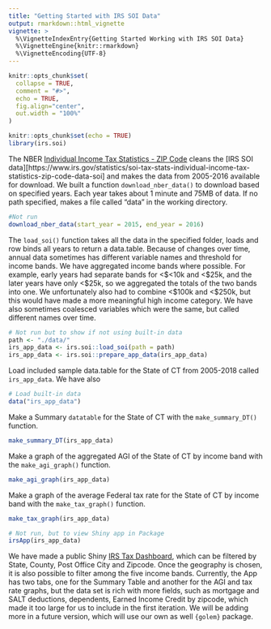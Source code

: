 ```yaml
---
title: "Getting Started with IRS SOI Data"
output: rmarkdown::html_vignette
vignette: >
  %\VignetteIndexEntry{Getting Started Working with IRS SOI Data}
  %\VignetteEngine{knitr::rmarkdown}
  %\VignetteEncoding{UTF-8}
---
```


```r
knitr::opts_chunk$set(
  collapse = TRUE,
  comment = "#>",
  echo = TRUE,
  fig.align="center",
  out.width = "100%"
)
```


```r
knitr::opts_chunk$set(echo = TRUE)
library(irs.soi)
```



The NBER [Individual Income Tax Statistics - ZIP Code](Individual Income Tax Statistics - ZIP Code) cleans the [IRS SOI data][https://www.irs.gov/statistics/soi-tax-stats-individual-income-tax-statistics-zip-code-data-soi] and makes the data from 2005-2016 available for download. We built a function `download_nber_data()` to download based on specified years. Each year takes about 1 minute and 75MB of data. If no path specified, makes a file called "data" in the working directory. 

```r
#Not run
download_nber_data(start_year = 2015, end_year = 2016)
```

The `load_soi()` function takes all the data in the specified folder, loads and row binds all years to return a data.table. Because of changes over time, annual data sometimes has different variable names and threshold for income bands. We have aggregated income bands where possible. For example, early years had separate bands for \<\$<10k and \<\$25k, and the later years have only \<\$25k, so we aggregated the totals of the two bands into one. We unfortunately also had to combine \<\$100k and \<\$250k, but this would have made a more meaningful high income category. We have also sometimes coalesced variables which were the same, but called different names over time.

```r
# Not run but to show if not using built-in data
path <- "./data/"
irs_app_data <- irs.soi::load_soi(path = path)
irs_app_data <- irs.soi::prepare_app_data(irs_app_data)
```

Load included sample data.table for the State of CT from 2005-2018 called `irs_app_data`. We have also 

```r
# Load built-in data
data("irs_app_data")
```

Make a Summary `datatable` for the State of CT with the `make_summary_DT()` function.

```r
make_summary_DT(irs_app_data)
```

Make a graph of the aggregated AGI of the State of CT by income band with the `make_agi_graph()` function.

```r
make_agi_graph(irs_app_data)
```

Make a graph of the average Federal tax rate for the State of CT by income band with the `make_tax_graph()` function. 

```r
make_tax_graph(irs_app_data)
```


```r
# Not run, but to view Shiny app in Package
irsApp(irs_app_data)
```

We have made a public Shiny [IRS Tax Dashboard](https://luceyda.shinyapps.io/irs_dash/), which can be filtered by State, County, Post Office City and Zipcode. Once the geography is chosen, it is also possible to filter among the five income bands. Currently, the App has two tabs, one for the Summary Table and another for the AGI and tax rate graphs, but the data set is rich with more fields, such as mortgage and SALT deductions, dependents, Earned Income Credit by zipcode, which made it too large for us to include in the first iteration. We will be adding more in a future version, which will use our own as well `{golem}` package.
